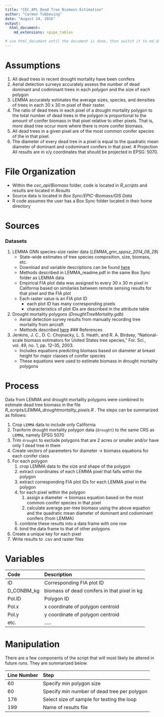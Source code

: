 ```yaml
---
title: "CEC_APL Dead Tree Biomass Estimation"
author: "Carmen Tubbesing"
date: "August 24, 2016"
output: 
  html_document:
    md_extensions: +pipe_tables

# use html_document until the document is done, then switch it to md_document to publish
---
```


# Assumptions
1.  All dead trees in recent drought mortality have been conifers
2.  Aerial detection surveys accurately assess the number of dead dominant and codiminant trees in each polygon and the size of each polygon
3. LEMMA accurately estimates the average sizes, species, and densities of trees in each 30 x 30 m pixel of their raster.
4. The ratio of dead trees in each pixel of a drought mortality polygon to the total number of dead trees in the polygon is proportional to the amount of conifer biomass in that pixel relative to other pixels. That is, more dead tree occur more where there is more conifer biomass.
5. All dead trees in a given pixel are of the most common conifer species of the  in that pixel.
7. The diameter of every dead tree in a pixel is equal to the quadratic mean diameter of dominant and codominant conifers in that pixel.
# Projection
All results are in x/y coordinates that should be projected in EPSG: 5070.

# File Organization
- Within the *cec_apl/Biomass* folder, code is located in *R_scripts* and results are located in *Results*
- Source data is located in *Box Sync/EPIC-Biomass/GIS Data*
- R code assumes the user has a Box Sync folder located in their home directory

# Sources

### Datasets
1.  LEMMA GNN species-size raster data (*LEMMA_gnn_sppsz_2014_08_28*)
    - State-wide estimates of tree species composition, size, biomass, etc.
    - Download and variable descriptions can be found [here](http://lemma.forestry.oregonstate.edu/data/structure-maps)
    - Methods described in LEMMA_readme.pdf in the same Box Sync folder as LEMMA data
    - Empirical FIA plot data was assigned to every 30 x 30 m pixel in California based on similaries between remote sensing results for that pixel and the FIA plot
    - Each raster value is an FIA plot ID
        - each plot ID has many corresponding pixels
        - characteristics of plot IDs are described in the attribute table
2.  Drought mortality polygons (*DroughtTreeMortality.gdb*)
    - Aerial detection survey results from manually recording tree mortality from aircraft
    - Methods described [here](http://www.fs.usda.gov/detail/r5/forest-grasslandhealth/?cid=fsbdev3_046721)
### References
1.  Jenkins, J. C., D. C. Chojnacky, L. S. Heath, and R. A. Birdsey, “National-scale biomass estimators for United States tree species,” For. Sci., vol. 49, no. 1, pp. 12–35, 2003.
    - Includes equations predicting biomass based on diameter at breast height for major classes of conifer species
    -   These equations were used to estimate biomass in drought mortality polygons
      
# Process
Data from LEMMA and drought mortality polygons were combined to estimate dead tree biomass in the file *R_scripts/LEMMA_droughtmortality_pixels.R* . The steps can be summarized as follows:  

1.  Crop `LEMMA` data to include only California
2.  Tranform drought mortality polygon data (`drought`) to the same CRS as `LEMMA`, namely EPSG 5070
3.  Trim `drought` to exclude polygons that are 2 acres or smaller and/or have only 1 dead tree in them
4.  Create vectors of parameters for diameter -> biomass equations for each conifer class
5.  For each polygon
    1)  crop LEMMA data to the size and shape of the polygon
    2)  extract coordinates of each LEMMA pixel that falls within the polygon
    3. extract corresponding FIA plot IDs for each LEMMA pixel in the polygon
    4. for each pixel within the polygon
        1. assign a diameter -> biomass equation based on the most common conifer species in that pixel
        2. calculate average per-tree biomass using the above equation and the quadratic mean diameter of dominant and codominant conifers (from LEMMA)
    5. combine these results into a data frame with one row
    6. bind the data frame to that of other polygons
7. Create a unique key for each pixel 
8. Write results to .csv and raster files

# Variables 
| Code          |       Description  |
|:--------------|:-------------------|
|   ID          |       Corresponding FIA plot ID|       
| D_CONBM_kg    |      biomass of dead conifers in that pixel in kg |    
| Pol.ID        |        Polygon ID |    
| Pol.x         | x coordinate of polygon centroid |
| Pol.y         | y coordinate of polygon centroid |
| etc.          | .....                             |


# Manipulation
There are a few components of the script that will most likely be altered in future runs. They are summarized below.

| Line Number|       Step  |
|:-----------|:------------|
|   60       |        Specify min polygon size|       
| 60         |      Specify min number of dead tree per polygon |    
| 176        |        Select size of sample for testing the loop |    
| 199        | Name of results file |
